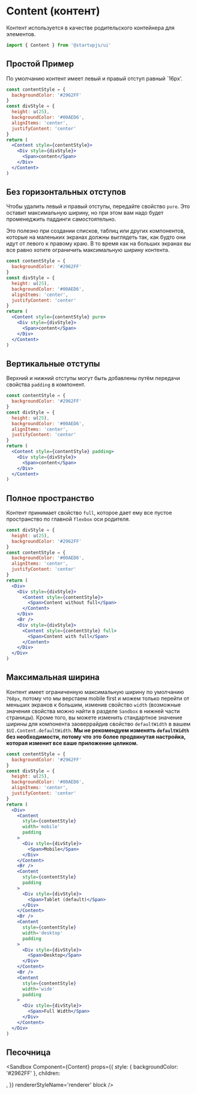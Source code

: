 
# Content (контент)

Контент используется в качестве родительского контейнера для элементов.

```jsx
import { Content } from '@startupjs/ui'
```

## Простой Пример

По умолчанию контент имеет левый и правый отступ равный `16px'.

```jsx example
const contentStyle = {
  backgroundColor: '#2962FF'
}
const divStyle = {
  height: u(25),
  backgroundColor: '#00AED6',
  alignItems: 'center',
  justifyContent: 'center'
}
return (
  <Content style={contentStyle}>
    <Div style={divStyle}>
      <Span>content</Span>
    </Div>
  </Content>
)
```

## Без горизонтальных отступов

Чтобы удалить левый и правый отступы, передайте свойство `pure`. Это оставит максимальную ширину, но при этом вам надо будет променеджить паддинги самостоятельно.

Это полезно при создании списков, таблиц или других компонентов, которые на маленьких экранах должны выглядеть так, как будто они идут от левого к правому краю. В то время как на больших экранах вы все равно хотите ограничить максимальную ширину контента.

```jsx example
const contentStyle = {
  backgroundColor: '#2962FF'
}
const divStyle = {
  height: u(25),
  backgroundColor: '#00AED6',
  alignItems: 'center',
  justifyContent: 'center'
}
return (
  <Content style={contentStyle} pure>
    <Div style={divStyle}>
      <Span>content</Span>
    </Div>
  </Content>
)
```

## Вертикальные отступы

Верхний и нижний отступы могут быть добавлены путём передачи свойства `padding` в компонент.

```jsx example
const contentStyle = {
  backgroundColor: '#2962FF'
}
const divStyle = {
  height: u(25),
  backgroundColor: '#00AED6',
  alignItems: 'center',
  justifyContent: 'center'
}
return (
  <Content style={contentStyle} padding>
    <Div style={divStyle}>
      <Span>content</Span>
    </Div>
  </Content>
)
```

## Полное пространство

Контент принимает свойство `full`, которое дает ему все пустое пространство по главной `flexbox` оси родителя.

```jsx example
const divStyle = {
  height: u(25),
  backgroundColor: '#2962FF'
}
const contentStyle = {
  backgroundColor: '#00AED6',
  alignItems: 'center',
  justifyContent: 'center'
}
return (
  <Div>
    <Div style={divStyle}>
      <Content style={contentStyle}>
        <Span>Content without full</Span>
      </Content>
    </Div>
    <Br />
    <Div style={divStyle}>
      <Content style={contentStyle} full>
        <Span>Content with full</Span>
      </Content>
    </Div>
  </Div>
)
```

## Максимальная ширина

Контент имеет ограниченную максимальную ширину по умолчанию `768px`, потому что мы верстаем mobile first и можем только перейти от меньших экранов к большим, изменив свойство `width` (возможные значения свойства можно найти в разделе `Sandbox` в нижней части страницы). Кроме того, вы можете изменить стандартное значение ширины для компонента заоверрайдив свойство `defaultWidth` в вашем `$UI.Content.defaultWidth`. **Мы не рекомендуем изменять `defaultWidth` без необходимости, потому что это более продвинутая настройка, которая изменит все ваше приложение целиком.**

```jsx example
const contentStyle = {
  backgroundColor: '#2962FF'
}
const divStyle = {
  height: u(25),
  backgroundColor: '#00AED6',
  alignItems: 'center',
  justifyContent: 'center'
}
return (
  <Div>
    <Content
      style={contentStyle}
      width='mobile'
      padding
    >
      <Div style={divStyle}>
        <Span>Mobile</Span>
      </Div>
    </Content>
    <Br />
    <Content
      style={contentStyle}
      padding
    >
      <Div style={divStyle}>
        <Span>Tablet (default)</Span>
      </Div>
    </Content>
    <Br />
    <Content
      style={contentStyle}
      width='desktop'
      padding
    >
      <Div style={divStyle}>
        <Span>Desktop</Span>
      </Div>
    </Content>
    <Br />
    <Content
      style={contentStyle}
      width='wide'
      padding
    >
      <Div style={divStyle}>
        <Span>Full Width</Span>
      </Div>
    </Content>
  </Div>
)
```

## Песочница

<Sandbox
  Component={Content}
  props={{
    style: { backgroundColor: '#2962FF' },
    children: <Div styleName='child' />,
  }}
  rendererStyleName='renderer'
  block
/>
